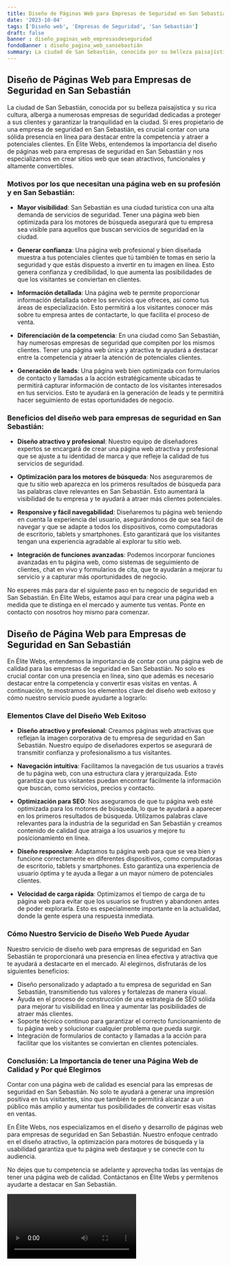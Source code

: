 ```yaml
---
title: Diseño de Páginas Web para Empresas de Seguridad en San Sebastián
date: '2023-10-04'
tags: ['Diseño web', 'Empresas de Seguridad', 'San Sebastián']
draft: false
banner : diseño_paginas_web_empresasdeseguridad
fondoBanner : diseño_pagina_web_sansebastián
summary: La ciudad de San Sebastián, conocida por su belleza paisajística y su rica cultura, alberga a numerosas empresas de seguridad dedicadas a proteger a sus clientes y garantizar la tranquilidad en la ciudad. Si eres propietario de una empresa de seguridad en San Sebastián, es crucial contar con una sólida presencia en línea para destacar entre la competencia y atraer a potenciales clientes. En Élite Webs, entendemos la importancia del diseño de páginas web para empresas de seguridad en San Sebastián y nos especializamos en crear sitios web que sean atractivos, funcionales y altamente convertibles.
---
```


## **Diseño de Páginas Web para Empresas de Seguridad en San Sebastián**

La ciudad de San Sebastián, conocida por su belleza paisajística y su rica cultura, alberga a numerosas empresas de seguridad dedicadas a proteger a sus clientes y garantizar la tranquilidad en la ciudad. Si eres propietario de una empresa de seguridad en San Sebastián, es crucial contar con una sólida presencia en línea para destacar entre la competencia y atraer a potenciales clientes. En Élite Webs, entendemos la importancia del diseño de páginas web para empresas de seguridad en San Sebastián y nos especializamos en crear sitios web que sean atractivos, funcionales y altamente convertibles.

### **Motivos por los que necesitan una página web en su profesión y en San Sebastián:**

- **Mayor visibilidad**: San Sebastián es una ciudad turística con una alta demanda de servicios de seguridad. Tener una página web bien optimizada para los motores de búsqueda asegurará que tu empresa sea visible para aquellos que buscan servicios de seguridad en la ciudad.

- **Generar confianza**: Una página web profesional y bien diseñada muestra a tus potenciales clientes que tú también te tomas en serio la seguridad y que estás dispuesto a invertir en tu imagen en línea. Esto genera confianza y credibilidad, lo que aumenta las posibilidades de que los visitantes se conviertan en clientes.

- **Información detallada**: Una página web te permite proporcionar información detallada sobre los servicios que ofreces, así como tus áreas de especialización. Esto permitirá a los visitantes conocer más sobre tu empresa antes de contactarte, lo que facilita el proceso de venta.

- **Diferenciación de la competencia**: En una ciudad como San Sebastián, hay numerosas empresas de seguridad que compiten por los mismos clientes. Tener una página web única y atractiva te ayudará a destacar entre la competencia y atraer la atención de potenciales clientes.

- **Generación de leads**: Una página web bien optimizada con formularios de contacto y llamadas a la acción estratégicamente ubicadas te permitirá capturar información de contacto de los visitantes interesados en tus servicios. Esto te ayudará en la generación de leads y te permitirá hacer seguimiento de estas oportunidades de negocio.

### **Beneficios del diseño web para empresas de seguridad en San Sebastián:**

- **Diseño atractivo y profesional**: Nuestro equipo de diseñadores expertos se encargará de crear una página web atractiva y profesional que se ajuste a tu identidad de marca y que refleje la calidad de tus servicios de seguridad.

- **Optimización para los motores de búsqueda**: Nos aseguraremos de que tu sitio web aparezca en los primeros resultados de búsqueda para las palabras clave relevantes en San Sebastián. Esto aumentará la visibilidad de tu empresa y te ayudará a atraer más clientes potenciales.

- **Responsive y fácil navegabilidad**: Diseñaremos tu página web teniendo en cuenta la experiencia del usuario, asegurándonos de que sea fácil de navegar y que se adapte a todos los dispositivos, como computadoras de escritorio, tablets y smartphones. Esto garantizará que los visitantes tengan una experiencia agradable al explorar tu sitio web.

- **Integración de funciones avanzadas**: Podemos incorporar funciones avanzadas en tu página web, como sistemas de seguimiento de clientes, chat en vivo y formularios de cita, que te ayudarán a mejorar tu servicio y a capturar más oportunidades de negocio.

No esperes más para dar el siguiente paso en tu negocio de seguridad en San Sebastián. En Élite Webs, estamos aquí para crear una página web a medida que te distinga en el mercado y aumente tus ventas. Ponte en contacto con nosotros hoy mismo para comenzar.

<GifSeo />

<Cta />

## Diseño de Página Web para Empresas de Seguridad en San Sebastián

En Élite Webs, entendemos la importancia de contar con una página web de calidad para las empresas de seguridad en San Sebastián. No solo es crucial contar con una presencia en línea, sino que además es necesario destacar entre la competencia y convertir esas visitas en ventas. A continuación, te mostramos los elementos clave del diseño web exitoso y cómo nuestro servicio puede ayudarte a lograrlo:

### Elementos Clave del Diseño Web Exitoso

- **Diseño atractivo y profesional**: Creamos páginas web atractivas que reflejan la imagen corporativa de tu empresa de seguridad en San Sebastián. Nuestro equipo de diseñadores expertos se asegurará de transmitir confianza y profesionalismo a tus visitantes.

- **Navegación intuitiva**: Facilitamos la navegación de tus usuarios a través de tu página web, con una estructura clara y jerarquizada. Esto garantiza que tus visitantes puedan encontrar fácilmente la información que buscan, como servicios, precios y contacto.

- **Optimización para SEO**: Nos aseguramos de que tu página web esté optimizada para los motores de búsqueda, lo que te ayudará a aparecer en los primeros resultados de búsqueda. Utilizamos palabras clave relevantes para la industria de la seguridad en San Sebastián y creamos contenido de calidad que atraiga a los usuarios y mejore tu posicionamiento en línea.

- **Diseño responsive**: Adaptamos tu página web para que se vea bien y funcione correctamente en diferentes dispositivos, como computadoras de escritorio, tablets y smartphones. Esto garantiza una experiencia de usuario óptima y te ayuda a llegar a un mayor número de potenciales clientes.

- **Velocidad de carga rápida**: Optimizamos el tiempo de carga de tu página web para evitar que los usuarios se frustren y abandonen antes de poder explorarla. Esto es especialmente importante en la actualidad, donde la gente espera una respuesta inmediata.

### Cómo Nuestro Servicio de Diseño Web Puede Ayudar

Nuestro servicio de diseño web para empresas de seguridad en San Sebastián te proporcionará una presencia en línea efectiva y atractiva que te ayudará a destacarte en el mercado. Al elegirnos, disfrutarás de los siguientes beneficios:

- Diseño personalizado y adaptado a tu empresa de seguridad en San Sebastián, transmitiendo tus valores y fortalezas de manera visual.
- Ayuda en el proceso de construcción de una estrategia de SEO sólida para mejorar tu visibilidad en línea y aumentar las posibilidades de atraer más clientes.
- Soporte técnico continuo para garantizar el correcto funcionamiento de tu página web y solucionar cualquier problema que pueda surgir.
- Integración de formularios de contacto y llamadas a la acción para facilitar que los visitantes se conviertan en clientes potenciales.

### Conclusión: La Importancia de tener una Página Web de Calidad y Por qué Elegirnos

Contar con una página web de calidad es esencial para las empresas de seguridad en San Sebastián. No solo te ayudará a generar una impresión positiva en tus visitantes, sino que también te permitirá alcanzar a un público más amplio y aumentar tus posibilidades de convertir esas visitas en ventas.

En Élite Webs, nos especializamos en el diseño y desarrollo de páginas web para empresas de seguridad en San Sebastián. Nuestro enfoque centrado en el diseño atractivo, la optimización para motores de búsqueda y la usabilidad garantiza que tu página web destaque y se conecte con tu audiencia.

No dejes que tu competencia se adelante y aprovecha todas las ventajas de tener una página web de calidad. Contáctanos en Élite Webs y permítenos ayudarte a destacar en San Sebastián.

<Video />

<CtaBot job='Empresas de Seguridad' city='San Sebastián'/>

<Gmaps query='San Sebastián+españa+maps' />